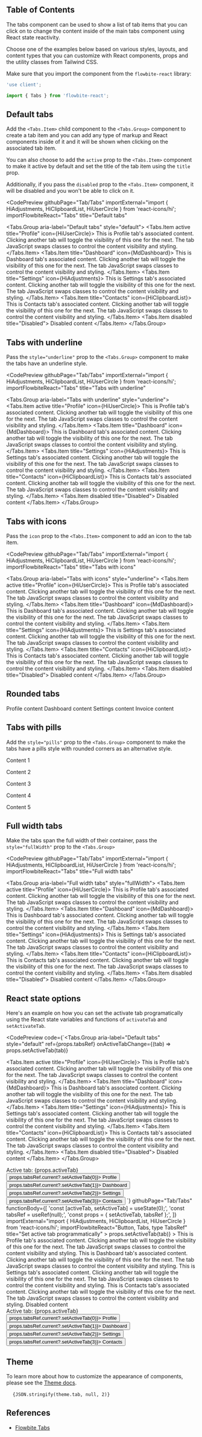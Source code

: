 
## Table of Contents

The tabs component can be used to show a list of tab items that you can click on to change the content inside of the main tabs component using React state reactivity.

Choose one of the examples below based on various styles, layouts, and content types that you can customize with React components, props and the utility classes from Tailwind CSS.

Make sure that you import the component from the `flowbite-react` library:

```jsx
'use client';

import { Tabs } from 'flowbite-react';
```

## Default tabs

Add the `<Tabs.Item>` child component to the `<Tabs.Group>` component to create a tab item and you can add any type of markup and React components inside of it and it will be shown when clicking on the associated tab item.

You can also choose to add the `active` prop to the `<Tabs.Item>` component to make it active by default and set the title of the tab item using the `title` prop.

Additionally, if you pass the `disabled` prop to the `<Tabs.Item>` component, it will be disabled and you won't be able to click on it.

<CodePreview
  githubPage="Tab/Tabs"
  importExternal="import { HiAdjustments, HiClipboardList, HiUserCircle } from 'react-icons/hi';
  importFlowbiteReact="Tabs"
  title="Default tabs"
>
  <Tabs.Group aria-label="Default tabs" style="default">
    <Tabs.Item active title="Profile" icon={HiUserCircle}>
      This is <span className="font-medium text-gray-800 dark:text-white">Profile tab's associated content</span>.
      Clicking another tab will toggle the visibility of this one for the next. The tab JavaScript swaps classes to
      control the content visibility and styling.
    </Tabs.Item>
    <Tabs.Item title="Dashboard" icon={MdDashboard}>
      This is <span className="font-medium text-gray-800 dark:text-white">Dashboard tab's associated content</span>.
      Clicking another tab will toggle the visibility of this one for the next. The tab JavaScript swaps classes to
      control the content visibility and styling.
    </Tabs.Item>
    <Tabs.Item title="Settings" icon={HiAdjustments}>
      This is <span className="font-medium text-gray-800 dark:text-white">Settings tab's associated content</span>.
      Clicking another tab will toggle the visibility of this one for the next. The tab JavaScript swaps classes to
      control the content visibility and styling.
    </Tabs.Item>
    <Tabs.Item title="Contacts" icon={HiClipboardList}>
      This is <span className="font-medium text-gray-800 dark:text-white">Contacts tab's associated content</span>.
      Clicking another tab will toggle the visibility of this one for the next. The tab JavaScript swaps classes to
      control the content visibility and styling.
    </Tabs.Item>
    <Tabs.Item disabled title="Disabled">
      Disabled content
    </Tabs.Item>
  </Tabs.Group>
</CodePreview>

## Tabs with underline

Pass the `style="underline"` prop to the `<Tabs.Group>` component to make the tabs have an underline style.

<CodePreview
  githubPage="Tab/Tabs"
  importExternal="import { HiAdjustments, HiClipboardList, HiUserCircle } from 'react-icons/hi';
  importFlowbiteReact="Tabs"
  title="Tabs with underline"
>
  <Tabs.Group aria-label="Tabs with underline" style="underline">
    <Tabs.Item active title="Profile" icon={HiUserCircle}>
      This is <span className="font-medium text-gray-800 dark:text-white">Profile tab's associated content</span>.
      Clicking another tab will toggle the visibility of this one for the next. The tab JavaScript swaps classes to
      control the content visibility and styling.
    </Tabs.Item>
    <Tabs.Item title="Dashboard" icon={MdDashboard}>
      This is <span className="font-medium text-gray-800 dark:text-white">Dashboard tab's associated content</span>.
      Clicking another tab will toggle the visibility of this one for the next. The tab JavaScript swaps classes to
      control the content visibility and styling.
    </Tabs.Item>
    <Tabs.Item title="Settings" icon={HiAdjustments}>
      This is <span className="font-medium text-gray-800 dark:text-white">Settings tab's associated content</span>.
      Clicking another tab will toggle the visibility of this one for the next. The tab JavaScript swaps classes to
      control the content visibility and styling.
    </Tabs.Item>
    <Tabs.Item title="Contacts" icon={HiClipboardList}>
      This is <span className="font-medium text-gray-800 dark:text-white">Contacts tab's associated content</span>.
      Clicking another tab will toggle the visibility of this one for the next. The tab JavaScript swaps classes to
      control the content visibility and styling.
    </Tabs.Item>
    <Tabs.Item disabled title="Disabled">
      Disabled content
    </Tabs.Item>
  </Tabs.Group>
</CodePreview>

## Tabs with icons

Pass the `icon` prop to the `<Tabs.Item>` component to add an icon to the tab item.

<CodePreview
  githubPage="Tab/Tabs"
  importExternal="import { HiAdjustments, HiClipboardList, HiUserCircle } from 'react-icons/hi';
  importFlowbiteReact="Tabs"
  title="Tabs with icons"
>
  <Tabs.Group aria-label="Tabs with icons" style="underline">
    <Tabs.Item active title="Profile" icon={HiUserCircle}>
      This is <span className="font-medium text-gray-800 dark:text-white">Profile tab's associated content</span>.
      Clicking another tab will toggle the visibility of this one for the next. The tab JavaScript swaps classes to
      control the content visibility and styling.
    </Tabs.Item>
    <Tabs.Item title="Dashboard" icon={MdDashboard}>
      This is <span className="font-medium text-gray-800 dark:text-white">Dashboard tab's associated content</span>.
      Clicking another tab will toggle the visibility of this one for the next. The tab JavaScript swaps classes to
      control the content visibility and styling.
    </Tabs.Item>
    <Tabs.Item title="Settings" icon={HiAdjustments}>
      This is <span className="font-medium text-gray-800 dark:text-white">Settings tab's associated content</span>.
      Clicking another tab will toggle the visibility of this one for the next. The tab JavaScript swaps classes to
      control the content visibility and styling.
    </Tabs.Item>
    <Tabs.Item title="Contacts" icon={HiClipboardList}>
      This is <span className="font-medium text-gray-800 dark:text-white">Contacts tab's associated content</span>.
      Clicking another tab will toggle the visibility of this one for the next. The tab JavaScript swaps classes to
      control the content visibility and styling.
    </Tabs.Item>
    <Tabs.Item disabled title="Disabled">
      Disabled content
    </Tabs.Item>
  </Tabs.Group>
</CodePreview>

## Rounded tabs

<CodePreview githubPage="Tab/Tabs" importFlowbiteReact="Tabs" title="Pills tabs">
  <Tabs.Group aria-label="Rounded tabs" style="rounded">
    <Tabs.Item title="Profile">Profile content</Tabs.Item>
    <Tabs.Item title="Dashboard">Dashboard content</Tabs.Item>
    <Tabs.Item title="Settings">Settings content</Tabs.Item>
    <Tabs.Item title="Invoice">Invoice content</Tabs.Item>
  </Tabs.Group>
</CodePreview>

## Tabs with pills

Add the `style="pills"` prop to the `<Tabs.Group>` component to make the tabs have a pills style with rounded corners as an alternative style.

<CodePreview githubPage="Tab/Tabs" importFlowbiteReact="Tabs" title="Pills tabs">
  <Tabs.Group aria-label="Pills" style="pills">
    <Tabs.Item active title="Tab 1">
      <p className="text-sm text-gray-500 dark:text-gray-400">Content 1</p>
    </Tabs.Item>
    <Tabs.Item title="Tab 2">
      <p className="text-sm text-gray-500 dark:text-gray-400">Content 2</p>
    </Tabs.Item>
    <Tabs.Item title="Tab 3">
      <p className="text-sm text-gray-500 dark:text-gray-400">Content 3</p>
    </Tabs.Item>
    <Tabs.Item title="Tab 4">
      <p className="text-sm text-gray-500 dark:text-gray-400">Content 4</p>
    </Tabs.Item>
    <Tabs.Item disabled title="Tab 5">
      <p className="text-sm text-gray-500 dark:text-gray-400">Content 5</p>
    </Tabs.Item>
  </Tabs.Group>
</CodePreview>

## Full width tabs

Make the tabs span the full width of their container, pass the `style="fullWidth"` prop to the `<Tabs.Group>`

<CodePreview
  githubPage="Tab/Tabs"
  importExternal="import { HiAdjustments, HiClipboardList, HiUserCircle } from 'react-icons/hi';
  importFlowbiteReact="Tabs"
  title="Full width tabs"
>
  <Tabs.Group aria-label="Full width tabs" style="fullWidth">
    <Tabs.Item active title="Profile" icon={HiUserCircle}>
      This is <span className="font-medium text-gray-800 dark:text-white">Profile tab's associated content</span>.
      Clicking another tab will toggle the visibility of this one for the next. The tab JavaScript swaps classes to
      control the content visibility and styling.
    </Tabs.Item>
    <Tabs.Item title="Dashboard" icon={MdDashboard}>
      This is <span className="font-medium text-gray-800 dark:text-white">Dashboard tab's associated content</span>.
      Clicking another tab will toggle the visibility of this one for the next. The tab JavaScript swaps classes to
      control the content visibility and styling.
    </Tabs.Item>
    <Tabs.Item title="Settings" icon={HiAdjustments}>
      This is <span className="font-medium text-gray-800 dark:text-white">Settings tab's associated content</span>.
      Clicking another tab will toggle the visibility of this one for the next. The tab JavaScript swaps classes to
      control the content visibility and styling.
    </Tabs.Item>
    <Tabs.Item title="Contacts" icon={HiClipboardList}>
      This is <span className="font-medium text-gray-800 dark:text-white">Contacts tab's associated content</span>.
      Clicking another tab will toggle the visibility of this one for the next. The tab JavaScript swaps classes to
      control the content visibility and styling.
    </Tabs.Item>
    <Tabs.Item disabled title="Disabled">
      Disabled content
    </Tabs.Item>
  </Tabs.Group>
</CodePreview>

## React state options

Here's an example on how you can set the activate tab programatically using the React state variables and functions of `activateTab` and `setActivateTab`.

<CodePreview
  code={`<Tabs.Group
  aria-label="Default tabs"
  style="default"
  ref={props.tabsRef}
  onActiveTabChange={(tab) => props.setActiveTab(tab)}
>
  <Tabs.Item active title="Profile" icon={HiUserCircle}>
    This is <span className="font-medium text-gray-800 dark:text-white">Profile tab's associated content</span>.
    Clicking another tab will toggle the visibility of this one for the next. The tab JavaScript swaps classes to
    control the content visibility and styling.
  </Tabs.Item>
  <Tabs.Item title="Dashboard" icon={MdDashboard}>
    This is <span className="font-medium text-gray-800 dark:text-white">Dashboard tab's associated content</span>.
    Clicking another tab will toggle the visibility of this one for the next. The tab JavaScript swaps classes to
    control the content visibility and styling.
  </Tabs.Item>
  <Tabs.Item title="Settings" icon={HiAdjustments}>
    This is <span className="font-medium text-gray-800 dark:text-white">Settings tab's associated content</span>.
    Clicking another tab will toggle the visibility of this one for the next. The tab JavaScript swaps classes to
    control the content visibility and styling.
  </Tabs.Item>
  <Tabs.Item title="Contacts" icon={HiClipboardList}>
    This is <span className="font-medium text-gray-800 dark:text-white">Contacts tab's associated content</span>.
    Clicking another tab will toggle the visibility of this one for the next. The tab JavaScript swaps classes to
    control the content visibility and styling.
  </Tabs.Item>
  <Tabs.Item disabled title="Disabled">
    Disabled content
  </Tabs.Item>
</Tabs.Group>
<div className="pb-4 pt-2 text-sm text-gray-500 dark:text-gray-400">Active tab: {props.activeTab}</div>
<Button.Group>
  <Button color="gray" onClick={() => props.tabsRef.current?.setActiveTab(0)}>
    Profile
  </Button>
  <Button color="gray" onClick={() => props.tabsRef.current?.setActiveTab(1)}>
    Dashboard
  </Button>
  <Button color="gray" onClick={() => props.tabsRef.current?.setActiveTab(2)}>
    Settings
  </Button>
  <Button color="gray" onClick={() => props.tabsRef.current?.setActiveTab(3)}>
    Contacts
  </Button>
</Button.Group>`}
  githubPage="Tab/Tabs"
  functionBody={[
    'const [activeTab, setActiveTab] = useState<number>(0);',
    'const tabsRef = useRef<TabsRef>(null);',
    'const props = { setActiveTab, tabsRef };',
  ]}
  importExternal="import { HiAdjustments, HiClipboardList, HiUserCircle } from 'react-icons/hi';
  importFlowbiteReact="Button, Tabs, type TabsRef"
  title="Set active tab programmatically"
>
  <Tabs.Group
    aria-label="Default tabs"
    style="default"
    ref={props.tabsRef}
    onActiveTabChange={(tab) => props.setActiveTab(tab)}
  >
    <Tabs.Item active title="Profile" icon={HiUserCircle}>
      This is <span className="font-medium text-gray-800 dark:text-white">Profile tab's associated content</span>.
      Clicking another tab will toggle the visibility of this one for the next. The tab JavaScript swaps classes to
      control the content visibility and styling.
    </Tabs.Item>
    <Tabs.Item title="Dashboard" icon={MdDashboard}>
      This is <span className="font-medium text-gray-800 dark:text-white">Dashboard tab's associated content</span>.
      Clicking another tab will toggle the visibility of this one for the next. The tab JavaScript swaps classes to
      control the content visibility and styling.
    </Tabs.Item>
    <Tabs.Item title="Settings" icon={HiAdjustments}>
      This is <span className="font-medium text-gray-800 dark:text-white">Settings tab's associated content</span>.
      Clicking another tab will toggle the visibility of this one for the next. The tab JavaScript swaps classes to
      control the content visibility and styling.
    </Tabs.Item>
    <Tabs.Item title="Contacts" icon={HiClipboardList}>
      This is <span className="font-medium text-gray-800 dark:text-white">Contacts tab's associated content</span>.
      Clicking another tab will toggle the visibility of this one for the next. The tab JavaScript swaps classes to
      control the content visibility and styling.
    </Tabs.Item>
    <Tabs.Item disabled title="Disabled">
      Disabled content
    </Tabs.Item>
  </Tabs.Group>
  <div className="pb-4 pt-2 text-sm text-gray-500 dark:text-gray-400">Active tab: {props.activeTab}</div>
  <Button.Group>
    <Button color="gray" onClick={() => props.tabsRef.current?.setActiveTab(0)}>
      Profile
    </Button>
    <Button color="gray" onClick={() => props.tabsRef.current?.setActiveTab(1)}>
      Dashboard
    </Button>
    <Button color="gray" onClick={() => props.tabsRef.current?.setActiveTab(2)}>
      Settings
    </Button>
    <Button color="gray" onClick={() => props.tabsRef.current?.setActiveTab(3)}>
      Contacts
    </Button>
  </Button.Group>
</CodePreview>

## Theme

To learn more about how to customize the appearance of components, please see the [Theme docs](/docs/customize/theme).

<pre className="language-tsx">
  <code>{JSON.stringify(theme.tab, null, 2)}</code>
</pre>

## References

- [Flowbite Tabs](https://flowbite.com/docs/components/tabs/)
